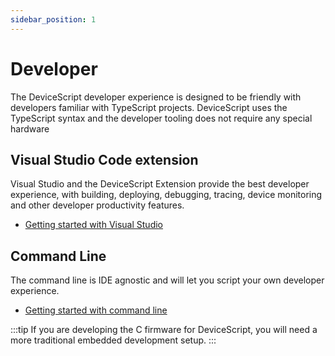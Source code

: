 ```yaml
---
sidebar_position: 1
---
```


# Developer

The DeviceScript developer experience is designed to be friendly with developers familiar with TypeScript projects.
DeviceScript uses the TypeScript syntax and the developer tooling does not require any special hardware

## Visual Studio Code extension

Visual Studio and the DeviceScript Extension provide the best developer experience, with building, deploying, debugging,
tracing, device monitoring and other developer productivity features.

-   [Getting started with Visual Studio](/getting-started/vscode)

## Command Line

The command line is IDE agnostic and will let you script your own developer experience.

-   [Getting started with command line](/getting-started/cli)

:::tip
If you are developing the C firmware for DeviceScript,
you will need a more traditional embedded development setup.
:::
